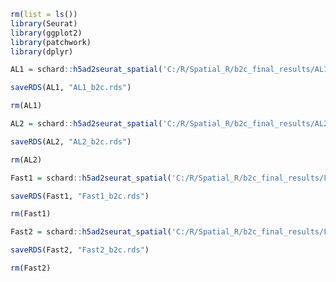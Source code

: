 ```{r}
rm(list = ls())
library(Seurat)
library(ggplot2)
library(patchwork)
library(dplyr)
```


```{r}
AL1 = schard::h5ad2seurat_spatial('C:/R/Spatial_R/b2c_final_results/AL1_b2c.h5ad', img.res = "hires")

saveRDS(AL1, "AL1_b2c.rds")

rm(AL1)
```


```{r}
AL2 = schard::h5ad2seurat_spatial('C:/R/Spatial_R/b2c_final_results/AL2_b2c.h5ad', img.res = "hires")

saveRDS(AL2, "AL2_b2c.rds")

rm(AL2)
```


```{r}
Fast1 = schard::h5ad2seurat_spatial('C:/R/Spatial_R/b2c_final_results/Fast1_b2c.h5ad', img.res = "hires")

saveRDS(Fast1, "Fast1_b2c.rds")

rm(Fast1)
```

```{r}
Fast2 = schard::h5ad2seurat_spatial('C:/R/Spatial_R/b2c_final_results/Fast2_b2c.h5ad', img.res = "hires")

saveRDS(Fast2, "Fast2_b2c.rds")

rm(Fast2)
```





























